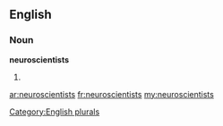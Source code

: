 ==English==

===Noun===
'''neuroscientists'''

# {{plural of|[[neuroscientist]]}}

[[Category:English plurals]]

[[ar:neuroscientists]]
[[fr:neuroscientists]]
[[my:neuroscientists]]